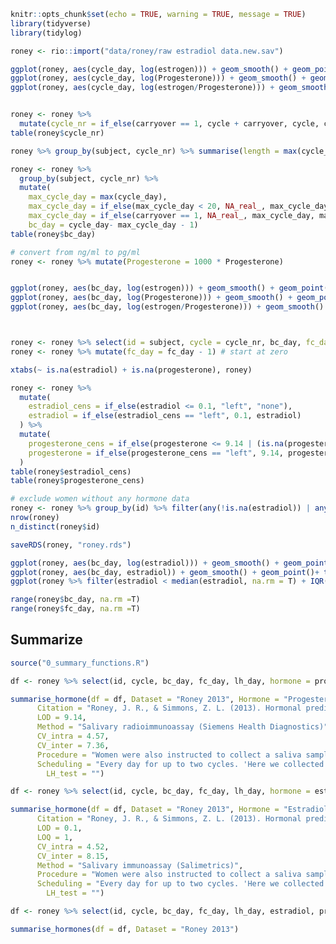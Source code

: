 ```r
knitr::opts_chunk$set(echo = TRUE, warning = TRUE, message = TRUE)
library(tidyverse)
library(tidylog)
```

```r
roney <- rio::import("data/roney/raw estradiol data.new.sav")

ggplot(roney, aes(cycle_day, log(estrogen))) + geom_smooth() + geom_point()
ggplot(roney, aes(cycle_day, log(Progesterone))) + geom_smooth() + geom_point()
ggplot(roney, aes(cycle_day, log(estrogen/Progesterone))) + geom_smooth() + geom_point()


roney <- roney %>% 
  mutate(cycle_nr = if_else(carryover == 1, cycle + carryover, cycle, cycle))
table(roney$cycle_nr)

roney %>% group_by(subject, cycle_nr) %>% summarise(length = max(cycle_day)) %>% xtabs(~ length + cycle_nr, .)

roney <- roney %>% 
  group_by(subject, cycle_nr) %>% 
  mutate(
    max_cycle_day = max(cycle_day),
    max_cycle_day = if_else(max_cycle_day < 20, NA_real_, max_cycle_day),
    max_cycle_day = if_else(carryover == 1, NA_real_, max_cycle_day, max_cycle_day),
    bc_day = cycle_day- max_cycle_day - 1)
table(roney$bc_day)

# convert from ng/ml to pg/ml
roney <- roney %>% mutate(Progesterone = 1000 * Progesterone)


ggplot(roney, aes(bc_day, log(estrogen))) + geom_smooth() + geom_point()
ggplot(roney, aes(bc_day, log(Progesterone))) + geom_smooth() + geom_point()
ggplot(roney, aes(bc_day, log(estrogen/Progesterone))) + geom_smooth() + geom_point()



roney <- roney %>% select(id = subject, cycle = cycle_nr, bc_day, fc_day = cycle_day, estradiol = estrogen, progesterone = Progesterone, cycle_length = max_cycle_day) %>% mutate(lh_day = NA_real_) %>% as_tibble()
roney <- roney %>% mutate(fc_day = fc_day - 1) # start at zero

xtabs(~ is.na(estradiol) + is.na(progesterone), roney)

roney <- roney %>% 
  mutate(
    estradiol_cens = if_else(estradiol <= 0.1, "left", "none"),
    estradiol = if_else(estradiol_cens == "left", 0.1, estradiol)
  ) %>% 
  mutate(
    progesterone_cens = if_else(progesterone <= 9.14 | (is.na(progesterone) & !is.na(estradiol)), "left", "none"),
    progesterone = if_else(progesterone_cens == "left", 9.14, progesterone)
  )
table(roney$estradiol_cens)
table(roney$progesterone_cens)

# exclude women without any hormone data
roney <- roney %>% group_by(id) %>% filter(any(!is.na(estradiol)) | any(!is.na(progesterone))) %>% ungroup()
nrow(roney)
n_distinct(roney$id)

saveRDS(roney, "roney.rds")

ggplot(roney, aes(bc_day, log(estradiol))) + geom_smooth() + geom_point() + theme_bw()
ggplot(roney, aes(bc_day, estradiol)) + geom_smooth() + geom_point()+ theme_bw()
ggplot(roney %>% filter(estradiol < median(estradiol, na.rm = T) + IQR(estradiol, na.rm = T) * 3), aes(bc_day, estradiol)) + geom_smooth() + geom_point()+ theme_bw()

range(roney$bc_day, na.rm =T)
range(roney$fc_day, na.rm =T)
```


## Summarize
```r
source("0_summary_functions.R")
```

```r
df <- roney %>% select(id, cycle, bc_day, fc_day, lh_day, hormone = progesterone, hormone_cens = progesterone_cens, cycle_length)

summarise_hormone(df = df, Dataset = "Roney 2013", Hormone = "Progesterone",
      Citation = "Roney, J. R., & Simmons, Z. L. (2013). Hormonal predictors of sexual motivation in natural menstrual cycles. Hormones and Behavior, 63(4), 636–645. https://doi.org/10.1016/j.yhbeh.2013.02.013",
      LOD = 9.14,
      Method = "Salivary radioimmunoassay (Siemens Health Diagnostics)",
      CV_intra = 4.57,
      CV_inter = 7.36,
      Procedure = "Women were also instructed to collect a saliva sample each morn- ing. They were asked to do so at least 30 min after any eating or drinking, ideally upon first waking. Collection was via passive drool (a few minutes after rinsing with clean water) into pre-labeled poly- propylene vials. Women stored these vials in home freezers and then delivered them weekly to our research lab, at which time they were given a new batch of vials. Saliva samples were then stored at − 80 C until being shipped for assay. Saliva samples were shipped on dry ice to the Endocrine Core Laboratory at the California Regional Primate Research Center, Davis, CA. Samples were centrifuged at 3000 rpm for 20 min. to separate the aqueous component from other particles. Concentrations of progester- one were estimated in duplicate using commercial radioimmunoassay kits (Siemens Health Diagnostics, Inc., Los Angeles, CA). Assay proce- dures were modified to accommodate overall lower levels of progester- one in human saliva relative to plasma as follows: 1) standards were diluted to concentrations ranging from 0.05 to 4.0 ng/mL; and 2) sample volume was increased to 200 μl. The progesterone assay has a least detectable dose of 0.00914 ng/ml; intra- and inter-assay CVs were 4.57% and 7.36%, respectively.",
      Scheduling = "Every day for up to two cycles. 'Here we collected daily saliva samples across 1–2 menstrual cycles from a sample of naturally cycling young women, as well as daily diary reports of both sexual behavior and self-reported sexual desire.'",
        LH_test = "")

df <- roney %>% select(id, cycle, bc_day, fc_day, lh_day, hormone = estradiol, hormone_cens = estradiol_cens, cycle_length)

summarise_hormone(df = df, Dataset = "Roney 2013", Hormone = "Estradiol",
      Citation = "Roney, J. R., & Simmons, Z. L. (2013). Hormonal predictors of sexual motivation in natural menstrual cycles. Hormones and Behavior, 63(4), 636–645. https://doi.org/10.1016/j.yhbeh.2013.02.013",
      LOD = 0.1,
      LOQ = 1,
      CV_intra = 4.52,
      CV_inter = 8.15,
      Method = "Salivary immunoassay (Salimetrics)",
      Procedure = "Women were also instructed to collect a saliva sample each morn- ing. They were asked to do so at least 30 min after any eating or drinking, ideally upon first waking. Collection was via passive drool (a few minutes after rinsing with clean water) into pre-labeled poly- propylene vials. Women stored these vials in home freezers and then delivered them weekly to our research lab, at which time they were given a new batch of vials. Saliva samples were then stored at − 80 C until being shipped for assay. Saliva samples were shipped on dry ice to the Endocrine Core Laboratory at the California Regional Primate Research Center, Davis, CA. Samples were centrifuged at 3000 rpm for 20 min. to separate the aqueous component from other particles. Concentrations of progester- one were estimated in duplicate using commercial radioimmunoassay kits (Siemens Health Diagnostics, Inc., Los Angeles, CA). Estradiol concentrations were estimated in duplicate using the high sensitivity salivary 17β-estradiol enzyme immunoassay kit (Salimetrics LLC, State College, PA). The estradiol assay has a least detectable dose of 0.1 pg/ml; intra- and inter-assay CVs were 4.52% and 8.15%, respectively.",
      Scheduling = "Every day for up to two cycles. 'Here we collected daily saliva samples across 1–2 menstrual cycles from a sample of naturally cycling young women, as well as daily diary reports of both sexual behavior and self-reported sexual desire.'",
        LH_test = "")

df <- roney %>% select(id, cycle, bc_day, fc_day, lh_day, estradiol, progesterone, cycle_length)

summarise_hormones(df = df, Dataset = "Roney 2013")
```

